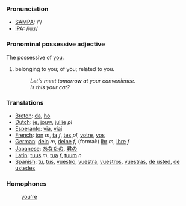 ===Pronunciation===
*[[w:SAMPA|SAMPA]]: /'/
*[[w:IPA|IPA]]: /iu:r/

===Pronominal possessive adjective===
The possessive of [[you]].

#belonging to you; of you; related to you.
#:''Let's meet tomorrow at your convenience''. 
#:''Is this your cat?'' 

===Translations===
*[[Breton]]: [[da]], [[ho]]
*[[Dutch]]: [[je]], [[jouw]], [[jullie]] ''pl''
*[[Esperanto]]: [[via]], [[viaj]]
*[[French]]: [[ton]] ''m'', [[ta]] ''f'', [[tes]] ''pl'', [[votre]], [[vos]]
*[[German]]: [[dein]] ''m'', [[deine]] ''f'', (formal:) [[Ihr]] ''m'', [[Ihre]] ''f''
*[[Japanese]]: [[あなたの]], [[君の]]
*[[Latin]]: [[tuus]] ''m'', [[tua]] ''f'', [[tuum]] ''n''
*[[Spanish]]: [[tu]], [[tus]], [[vuestro]], [[vuestra]], [[vuestros]], [[vuestras]], [[de usted]], [[de ustedes]]

===Homophones===

:[[you're]]